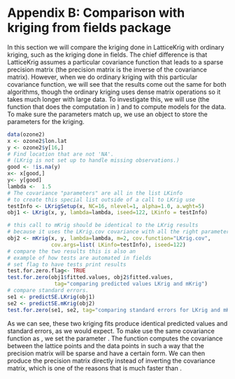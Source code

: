 # Appendix B: Comparison with kriging from fields package

In this section we will compare the kriging done in LatticeKrig with ordinary kriging, such as the kriging done in fields. The chief difference is that LatticeKrig assumes a particular covariance function that leads to a sparse precision matrix (the precision matrix is the inverse of the covariance matrix). However, when we do ordinary kriging with this particular covariance function, we will see that the results come out the same for both algorithms, though the ordinary kriging uses dense matrix operations so it takes much longer with large data. To investigate this, we will use \ttt{LKrig} (the function that does the computation in \ttt{LatticeKrig}) and \ttt{mKrig} to compute models for the data. To make sure the parameters match up, we use an \ttt{LKinfo} object to store the parameters for the kriging. 

```r
data(ozone2)  
x <- ozone2$lon.lat
y <- ozone2$y[16,]
# Find location that are not 'NA'.
# (LKrig is not set up to handle missing observations.)
good <- !is.na(y)
x<- x[good,]
y<- y[good]
lambda <-  1.5
# The covariance "parameters" are all in the list LKinfo
# to create this special list outside of a call to LKrig use
testInfo <- LKrigSetup(x, NC=16, nlevel=1, alpha=1.0, a.wght=5)
obj1 <- LKrig(x, y, lambda=lambda, iseed=122, LKinfo = testInfo)

# this call to mKrig should be identical to the LKrig results
# because it uses the LKrig.cov covariance with all the right parameters.
obj2 <- mKrig(x, y, lambda=lambda, m=2, cov.function="LKrig.cov",
              cov.args=list( LKinfo=testInfo), iseed=122)
# compare the two results this is also an
# example of how tests are automated in fields
# set flag to have tests print results
test.for.zero.flag<- TRUE
test.for.zero(obj1$fitted.values, obj2$fitted.values,
               tag="comparing predicted values LKrig and mKrig")
# compare standard errors. 
se1 <- predictSE.LKrig(obj1)
se2 <- predictSE.mKrig(obj2)
test.for.zero(se1, se2, tag="comparing standard errors for LKrig and mKrig")
```

As we can see, these two kriging fits produce identical predicted values and standard errors, as we would expect. To make \ttt{mKrig} use the same covariance function as \ttt{LKrig}, we set the parameter \ttt{cov.function="LKrig.cov"}. The \ttt{LKrig.cov} function computes the covariance between the lattice points and the data points in such a way that the precision matrix will be sparse and have a certain form. We can then produce the precision matrix directly instead of inverting the covariance matrix, which is one of the reasons that \ttt{LKrig} is much faster than \ttt{mKrig}.